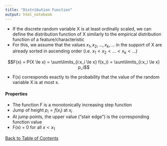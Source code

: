 ```yaml
---
title: "Distribution Function"
output: html_notebook
---
```


- If the discrete random variable X is at least ordinally scaled, we can define the distribution function of X similarly to the empirical distribution function of a feature/characteristic
- For this, we assume that the values $x_1, x_2, ... , x_k, ...$ in the support of X are already sorted in ascending
order (i.e. $x_1 < x_2 < ... < x_k < ...$)

$$F(x) = P(X \le x) = \sum\limits_{i:x_i \le x} f(x_i) = \sum\limits_{i:x_i \le x} p_i$$

- F(x) corresponds exactly to the probability that the value of the random variable X is at most x.

#### Properties
- The function F is a monotonically increasing step function
- Jump of height $p_i = f(x_i)$ at $x_i$
- At jump points, the upper value ("stair edge") is the corresponding function value
- F(x) = 0 for all $x < x_1$

[Back to Table of Contents](../)